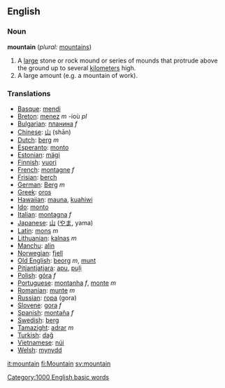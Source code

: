 ==English==

=== Noun ===
'''mountain'''  (''plural:'' [[mountains]])
#A [[large]] stone or rock mound or series of mounds that protrude above the ground up to several [[kilometer]]s high.
#A large amount (e.g. a mountain of work).

===Translations===
*[[Basque]]: [[mendi]]
*[[Breton]]: [[menez]] ''m'' -ioù ''pl''
*[[Bulgarian]]: [[планина]] ''f''
*[[Chinese]]: [[山]] (shān)
*[[Dutch]]: [[berg]] ''m''
*[[Esperanto]]: [[monto]]
*[[Estonian]]: [[mägi]]
*[[Finnish]]: [[vuori]]
*[[French]]: [[montagne]] ''f''
*[[Frisian]]: [[berch]]
*[[German]]: [[Berg]] ''m''
*[[Greek]]: [[oros]]
*[[Hawaiian]]: [[mauna]], [[kuahiwi]]
*[[Ido]]: [[monto]]
*[[Italian]]: [[montagna]] ''f''
*[[Japanese]]: [[山]] ([[やま]], yama)
*[[Latin]]: [[mons]] ''m''
*[[Lithuanian]]: [[kalnas]] ''m''
*[[Manchu]]: [[alin]]
*[[Norwegian]]: [[fjell]]
*[[Old English]]: [[beorg]] ''m'', [[munt]]
*[[Pitjantjatjara]]: [[apu]], [[puḻi]]
*[[Polish]]: [[góra]] ''f''
*[[Portuguese]]: [[montanha]] ''f'', [[monte]] ''m''
*[[Romanian]]: [[munte]] ''m''
*[[Russian]]: [[гора]] (gora)
*[[Slovene]]: [[gora]] ''f''
*[[Spanish]]: [[montaña]] ''f''
*[[Swedish]]: [[berg]]
*[[Tamazight]]: [[adrar]] ''m''
*[[Turkish]]: [[dağ]]
*[[Vietnamese]]: [[núi]]
*[[Welsh]]: [[mynydd]]

[[Category:1000 English basic words]]

[[it:mountain]]
[[fi:Mountain]]
[[sv:mountain]]